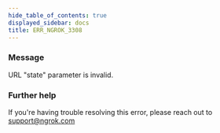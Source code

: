 ```yaml
---
hide_table_of_contents: true
displayed_sidebar: docs
title: ERR_NGROK_3308
---
```


### Message

URL "state" parameter is invalid.

<ErrorDetails />

### Further help

If you're having trouble resolving this error, please reach out to [support@ngrok.com](mailto:support@ngrok.com?subject=Help%20with%20ERR_NGROK_3308)
